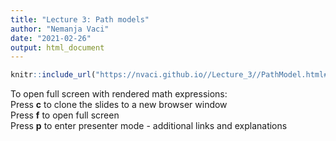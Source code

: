 ```yaml
---
title: "Lecture 3: Path models"
author: "Nemanja Vaci"
date: "2021-02-26"
output: html_document
---
```


```r
knitr::include_url("https://nvaci.github.io//Lecture_3//PathModel.html#1")
```

To open full screen with rendered math expressions: </br>
Press __c__ to clone the slides to a new browser window</br>
Press __f__ to open full screen</br>
Press __p__ to enter presenter mode - additional links and explanations